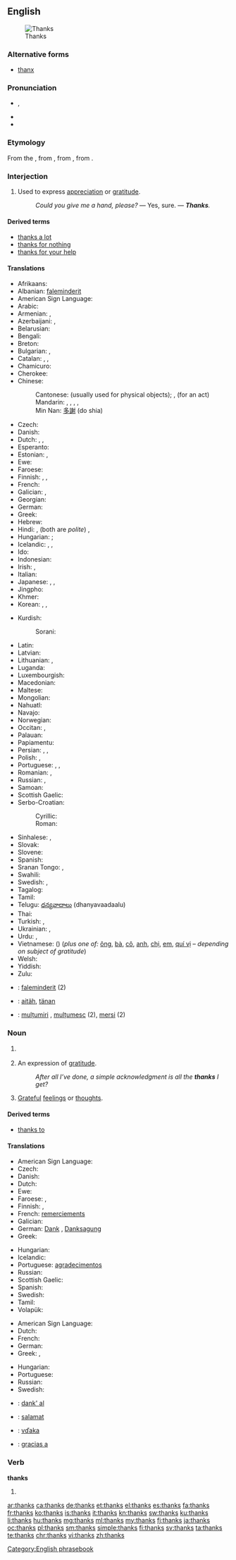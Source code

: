 ==English==
[[File:GuadalupeNOLA15Oct07Thanks.jpg|right|thumb|Thanks]]

===Alternative forms===
* [[thanx]]

===Pronunciation===
* {{IPA|/θæŋks/}}, {{X-SAMPA|/T{Nks/}}
* {{audio|en-us-thanks.ogg|Audio (US)}}
* {{rhymes|æŋks}}

===Etymology===
From the {{etyl|ang}} {{term|þancian||to give thanks|lang=ang}}, from {{etyl|gem-pro|en}} {{recons|þankōnan|lang=gem-pro}}, from {{etyl|gem-pro|en}} {{recons|þankaz||thought, gratitude|lang=gem-pro}}, from {{etyl|ine-pro|en}} {{recons|tong-||to think, feel|lang=ine-pro}}.

===Interjection===
{{en-interj}}

# Used to express [[appreciation]] or [[gratitude]].
#: ''Could you give me a hand, please?'' — Yes, sure. — '''''Thanks'''.''

====Derived terms====
* [[thanks a lot]]
* [[thanks for nothing]]
* [[thanks for your help]]

====Translations====
{{trans-top|used to express appreciation or gratitude}}
* Afrikaans: {{t+|af|dankie}}
* Albanian: [[faleminderit]]
* American Sign Language: {{tø|ase|OpenB@Chin-PalmBack OpenB@FromChin-PalmUp}}
* Arabic: {{t-|ar|شكرا|alt=شكرًا|tr=šúkran}}
* Armenian: {{t-|hy|շնորհակալություն|tr=šnorhakalut’yun}}, {{t-|hy|մերսի|tr=mersi}}
* Azerbaijani: {{t-|az|çox sağ ol}}, {{t-|az|təşəkkür edirəm}}
* Belarusian: {{t-|be|дзякую|tr=dzjákuju}}
* Bengali: {{t-|bn|ধন্যবাদ|tr=dhônnôbad|sc=Beng}}
* Breton: {{t+|br|trugarez}}
* Bulgarian: {{t+|bg|благодаря|tr=blagodarjá}}, {{t-|bg|мерси|tr=mersí}}
* Catalan: {{t+|ca|gràcies}}, {{t-|ca|mercès}}, {{t+|ca|merci}}<!-- (not "mercí", a Gallicism)-->
* Chamicuro: {{tø|ccc|osolopaki}}
* Cherokee: {{t-|chr|ᎠᎾᎵᎮᎵᎬ|tr=analiheligv|sc=Cher}}
* Chinese:
*: Cantonese: {{tø|yue|多謝|tr=do1 ze6}} (usually used for physical objects); {{tø|yue|唔該|tr=m4 goi1}}, (for an act)
*: Mandarin: {{t-|cmn|謝謝|sc=Hani}}, {{t-|cmn|谢谢|tr=xièxie|sc=Hani}}, {{t-|cmn|多謝|sc=Hani}}, {{t-|cmn|多谢|tr=duōxiè|sc=Hani}}, {{qualifier|slang}} {{t|cmn|三Q|tr=sānQ|sc=Hani}}
*: Min Nan: [[多謝]] (do shia)
* Czech: {{t+|cs|díky}}
* Danish: {{t+|da|tak}}
* Dutch: {{t+|nl|bedankt}}, {{t-|nl|dank je}}, {{t+|nl|dank u}}
* Esperanto: {{t-|eo|dankon}}
* Estonian: {{t-|et|tänan}}, {{t+|et|aitäh}}
* Ewe: {{t-|ee|akpe}}
* Faroese: {{t-|fo|takk}}
* Finnish: {{t+|fi|kiitos}}, {{t+|fi|kiitti}}, {{t+|fi|tattis}}
* French: {{t+|fr|merci}}
* Galician: {{t-|gl|grazas}}, {{qualifier|informal}} {{t-|gl|graciñas}}
* Georgian: {{t-|ka|მადლობთ|tr=madlobt‘|sc=Geor}}
* German: {{t+|de|danke}}
* Greek: {{t+|el|ευχαριστώ|tr=efcharistó}}
* Hebrew: {{t+|he|תודה|alt=תּוֹדָה|tr=todá}}
* Hindi: {{t+|hi|धन्यवाद|tr=dhanyavād}}, {{t+|hi|शुक्रिया|tr=shukriyā}} (both are ''polite'')<!--ref Oxf H-E Dict, but there is no informal term for thank you in Hindi...both are formal, more so than the English thank you.-->, {{t-|hi|थैंक्स|tr=thaiṅks|sc=Deva}}
* Hungarian: {{t+|hu|köszönöm}}; {{t+|hu|köszi}} {{qualifier|informal}}
* Icelandic: {{t+|is|takk}} {{qualifier|informal}}, {{t+|is|takk fyrir}} {{qualifier|formal}}, {{t-|is|þakka þér}}
* Ido: {{t+|io|danko}}
* Indonesian: {{t+|id|terima kasih}}
* Irish: {{qualifier|to one person}} {{t-|ga|go raibh maith agat}}, {{qualifier|to more than one person}} {{t-|ga|go raibh maith agaibh}}
* Italian: {{t+|it|grazie}}
* Japanese: {{t+|ja|ありがとう|tr=arigatō}}, {{t-|ja|どうも|tr=dōmo}}, {{t+|ja|サンキュー|tr=sankyū}}
* Jingpho: {{tø|kac|chyeju kaba sai}}
* Khmer: {{t-|km|អរគុណ|tr=ɑɑ kun|sc=Khmr}}
* Korean: {{t-|ko|고마워|tr=gomawo|sc=Hang}}, {{t-|ko|감사합니다|tr=gamsa hamnida|sc=Hang}}, {{t-|ko|감사해요|tr=gamsa heyo|sc=Hang}}
{{trans-mid}}
* Kurdish:
*: Sorani: {{t-|ku|سوپاس|tr=sopas|sc=ku-Arab}}
* Latin: {{t-|la|gratias ago}}
* Latvian: {{t+|lv|paldies}}
* Lithuanian: {{t+|lt|ačiū}}, {{t-|lt|dėkui}}
* Luganda: {{tø|lg|webale}}
* Luxembourgish: {{t-|lb|merci}}
* Macedonian: {{t-|mk|фала|tr=fála}}
* Maltese: {{t+|mt|grazzi}}
* Mongolian: {{t-|mn|баярлалаа|tr=bayarlalaa}}
* Nahuatl: {{t+|nah|tlazohcāmati}}
* Navajo: {{tø|nv|ahéheeʼ}}
* Norwegian: {{t+|no|takk}}
* Occitan: {{t+|oc|mercé}}, {{t-|oc|mercés}}
* Palauan: {{tø|pau|sulang}}
* Papiamentu: {{tø|pap|danki}}
* Persian: {{t+|fa|ممنون|tr=mamnun}}, {{t+|fa|سپاس|tr=sepâs}}, {{t+|fa|مرسی|tr=mersi}}
* Polish: {{t+|pl|dziękuję}}, {{t+|pl|dzięki}}
* Portuguese: {{t+|pt|obrigado|m}}, {{t-|pt|obrigada|f}}, {{t-|pt|valeu}} {{qualifier|informal|Brazil}}
* Romanian: {{t+|ro|mulțumesc}}, {{t+|ro|mersi}}
* Russian: {{t+|ru|спасибо|tr=spasíbo}}, {{t+|ru|благодарить|alt=благодарю|tr=blagodarjú}}
* Samoan: {{t-|sm|fa'afetai}}
* Scottish Gaelic: {{t-|gd|taing}}
* Serbo-Croatian:
*: Cyrillic: {{t-|sh|хвала|alt=хва́ла}}
*: Roman: {{t-|sh|hvala|alt=hvála}}
* Sinhalese: {{t-|si|ඉස්තුති|tr=istuti|sc=Sinh}}, {{t-|si|ස්තුති|tr=stuti|sc=Sinh}}
* Slovak: {{t-|sk|vďaka}}
* Slovene: {{t+|sl|hvala|alt=hvála}}
* Spanish: {{t+|es|gracias}}
* Sranan Tongo: {{tø|srn|danki}}, {{tø|srn|tangi}}
* Swahili: {{t-|sw|asante}}
* Swedish: {{t+|sv|tack}}, {{t+|sv|tackar}}
* Tagalog: {{t-|tl|salamat}}
* Tamil: {{t+|ta|நன்றி|tr=naṉṟi}}
* Telugu: [[ధన్యవాదాలు]] (dhanyavaadaalu)
* Thai: {{t-|th|ขอบคุณ|tr=kòp-kuun}}
* Turkish: {{t-|tr|teşekkürler}}, {{t+|tr|teşekkür ederim}}
* Ukrainian: {{t-|uk|дякую|tr=djákuju}}, {{t-|uk|спасибi|tr=spasýbi}}
* Urdu: {{t-|ur|دھنیہ واد|tr=dhanya-vād}}, {{t-|ur|شکریہ|tr=šukriyā}}
* Vietnamese: {{t+|vi|cám ơn}} ({{t-|vi|感恩|sc=Hani}}) (''plus one of:'' [[ông]], [[bà#Vietnamese|bà]], [[cô#Vietnamese|cô]], [[anh#Vietnamese|anh]], [[chị]], [[em#Vietnamese|em]], [[quí vị]] &ndash; ''depending on subject of gratitude'')
* Welsh: {{t+|cy|diolch}}
* Yiddish: {{t-|yi|דאנק|tr=Dank|sc=Hebr}}
* Zulu: {{t+|zu|ngiyabonga}}
{{trans-bottom}}

{{checktrans-top}}
* {{ttbc|sq}}: [[faleminderit]] (2)
* {{ttbc|et}}: [[aitäh]], [[tänan]]
* {{ttbc|ro}}: [[mulțumiri]] {{f|p}}, [[mulțumesc]] {{n}} (2), [[mersi]] {{n}} (2)
{{trans-bottom}}

===Noun===
{{en-noun|?}}

# {{obsolete}} {{plural of|thank}}
# {{plurale tantum}} An expression of [[gratitude]].
#: ''After all I’ve done, a simple acknowledgment is all the '''thanks''' I get?''
# [[grateful|Grateful]] [[feelings]] or [[thought]]s.

====Derived terms====
* [[thanks to]]

====Translations====
{{trans-top|expression of gratitude}}
* American Sign Language: {{tø|ase|OpenB@Chin-PalmBack OpenB@FromChin-PalmUp}}
* Czech: {{t+|cs|díky|m|p}}
* Danish: {{t+|da|tak|c}}
* Dutch: {{t+|nl|bedankt}}
* Ewe: {{t-|ee|akpe|n}}
* Faroese: {{t|fo|tøkk}}, {{t|fo|takk}}
* Finnish: {{t+|fi|kiitos}}, {{t-|fi|kiitokset}}
* French: [[remerciement]]s {{m|p}}
* Galician: {{t|gl|grazas|f|p}}
* German: [[Dank]] {{m}}, [[Danksagung]] {{f}}
* Greek: {{t+|el|ευχαριστώ|n|tr=efcharistó}}
{{trans-mid}}
* Hungarian: {{t+|hu|köszönet}}
* Icelandic: {{t+|is|takk|n}}
* Portuguese: [[agradecimento]]s {{m|p}}
* Russian: {{t+|ru|благодарность|f|tr=blagodárnost’}}
* Scottish Gaelic: {{t-|gd|taing|f}}
* Spanish: {{t+|es|gracias|f|p}}
* Swedish: {{t+|sv|tack|n}}
* Tamil: {{t+|ta|நன்றி|sc=Taml}}
* Volapük: {{t+|vo|dan}}
{{trans-bottom}}

{{trans-top|grateful feelings}}
* American Sign Language: {{tø|ase|OpenB@Chin-PalmBack OpenB@FromChin-PalmUp}}
* Dutch: {{t+|nl|dank|m}}
* French: {{t+|fr|remerciement|m}}
* German: {{t+|de|Dank|m}}
* Greek: {{t+|el|ευχαριστία|f|tr=efcharistía}}, {{t+|el|ευγνωμοσύνη|f|tr=evgnomosýni}}
{{trans-mid}}
* Hungarian: {{t+|hu|hála}}
* Portuguese: {{t+|pt|gratidão|f}}
* Russian: {{t+|ru|благодарность|f|tr=blagodárnost’}}
* Swedish: {{t+|sv|tack|n}}
{{trans-bottom}}

{{checktrans-top}}
* {{ttbc|eo}}: [[dank' al]]
* {{ttbc|tl}}: [[salamat]]
* {{ttbc|sk}}: [[vďaka]]
* {{ttbc|es}}: [[gracias a]]
{{trans-bottom}}

===Verb===
'''thanks'''

# {{third-person singular of|thank}}

[[Category:English phrasebook]]

[[ar:thanks]]
[[ca:thanks]]
[[de:thanks]]
[[et:thanks]]
[[el:thanks]]
[[es:thanks]]
[[fa:thanks]]
[[fr:thanks]]
[[ko:thanks]]
[[is:thanks]]
[[it:thanks]]
[[kn:thanks]]
[[sw:thanks]]
[[ku:thanks]]
[[li:thanks]]
[[hu:thanks]]
[[mg:thanks]]
[[ml:thanks]]
[[my:thanks]]
[[fj:thanks]]
[[ja:thanks]]
[[oc:thanks]]
[[pl:thanks]]
[[sm:thanks]]
[[simple:thanks]]
[[fi:thanks]]
[[sv:thanks]]
[[ta:thanks]]
[[te:thanks]]
[[chr:thanks]]
[[vi:thanks]]
[[zh:thanks]]